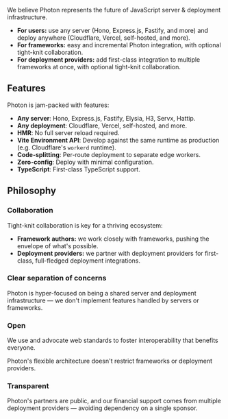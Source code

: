 
We believe Photon represents the future of JavaScript server & deployment infrastructure.

- **For users:** use any server (Hono, Express.js, Fastify, and more) and deploy anywhere (Cloudflare, Vercel, self-hosted, and more).
- **For frameworks:** easy and incremental Photon integration, with optional <Link href="#collaboration">tight-knit collaboration</Link>.
- **For deployment providers:** add first-class integration to multiple frameworks at once, with optional <Link href="#collaboration">tight-knit collaboration</Link>.


## Features

Photon is jam-packed with features:
- **Any server**: Hono, Express.js, Fastify, Elysia, H3, Servx, Hattip.
- **Any deployment**: Cloudflare, Vercel, self-hosted, and more.
- **HMR**: No full server reload required.
- **Vite Environment API**: Develop against the same runtime as production (e.g. Cloudflare's `workerd` runtime).
- **Code-splitting**: Per-route deployment to separate edge workers.
- **Zero-config**: Deploy with minimal configuration.
- **TypeScript**: First-class TypeScript support.


## Philosophy

### Collaboration

Tight-knit collaboration is key for a thriving ecosystem:
- **Framework authors:** we work closely with frameworks, pushing the envelope of what's possible.
- **Deployment providers:** we partner with deployment providers for first-class, full-fledged deployment integrations.

### Clear separation of concerns

Photon is hyper-focused on being a shared server and deployment infrastructure — we don't implement features handled by servers or frameworks.

### Open

We use and advocate web standards to foster interoperability that benefits everyone.

Photon's flexible architecture doesn't restrict frameworks or deployment providers.

### Transparent

Photon's partners are public, and our financial support comes from multiple deployment providers — avoiding dependency on a single sponsor.
